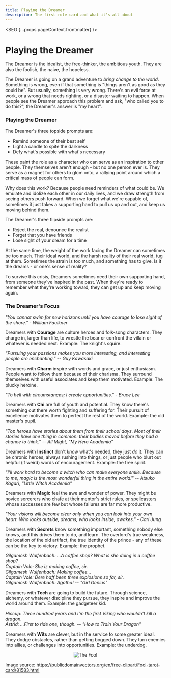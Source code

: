 ```yaml
---
title: Playing the Dreamer
description: The first role card and what it's all about
---
```



<SEO {...props.pageContext.frontmatter} />

# Playing the Dreamer

The [Dreamer](/cards/dreamer) is the idealist, the free-thinker, the ambitious youth. They are also the foolish, the naive, the hopeless.

The Dreamer is going on a grand adventure to _bring change to the world_. Something is wrong, even if that something is "things aren't as good as they could be". But usually, something is very wrong. There's an evil force at work, or a wrong that needs righting, or a disaster waiting to happen. When people see the Dreamer approach this problem and ask, "who called you to do this?", the Dreamer's answer is "my heart".

### Playing the Dreamer

The Dreamer's three topside prompts are:

- Remind someone of their best self
- Light a candle to spite the darkness
- Defy what's possible with what's necessary

These paint the role as a character who can serve as an inspiration to other people. They themselves aren't enough - but no one person ever is. They serve as a magnet for others to glom onto, a rallying point around which a critical mass of people can form.

Why does this work? Because people need reminders of what could be. We emulate and idolize each other in our daily lives, and we draw strength from seeing others push forward. When we forget what we're capable of, sometimes it just takes a supporting hand to pull us up and out, and keep us moving behind them.

The Dreamer's three flipside prompts are:

- Reject the real, denounce the realist
- Forget that you have friends
- Lose sight of your dream for a time

At the same time, the weight of the work facing the Dreamer can sometimes be too much. Their ideal world, and the harsh reality of their real world, tug at them. Sometimes the strain is too much, and something has to give. Is it the dreams - or one's sense of reality?

To survive this crisis, Dreamers sometimes need their own supporting hand, from someone they've inspired in the past. When they're ready to remember what they're working toward, they can get up and keep moving again.

### The Dreamer's Focus

_"You cannot swim for new horizons until you have courage to lose sight of the shore." - William Faulkner_

Dreamers with **Courage** are culture heroes and folk-song characters. They charge in, larger than life, to wrestle the bear or confront the villain or whatever is needed next. Example: The knight's squire.

_"Pursuing your passions makes you more interesting, and interesting people are enchanting." -- Guy Kawasaki_

Dreamers with **Charm** inspire with words and grace, or just enthusiasm. People want to follow them because of their charisma. They surround themselves with useful associates and keep them motivated. Example: The plucky heroine.

_"To hell with circumstances; I create opportunities." - Bruce Lee_

Dreamers with **Chi** are full of youth and potential. They know there's something out there worth fighting and suffering for. Their pursuit of excellence motivates them to perfect the rest of the world. Example: the old master's pupil.

_"Top heroes have stories about them from their school days. Most of their stories have one thing in common: their bodies moved before they had a chance to think." -- All Might, "My Hero Academia"_

Dreamers with **Instinct** don't _know_ what's needed, they just _do_ it. They can be chronic heroes, always rushing into things, or just people who blurt out helpful (if weird) words of encouragement. Example: the free spirit.

_"I'll work hard to become a witch who can make everyone smile. Because to me, magic is the most wonderful thing in the entire world!" -- Atsuko Kagari, "Little Witch Academia"_

Dreamers with **Magic** feel the awe and wonder of power. They might be novice sorcerers who chafe at their mentor's strict rules, or spellcasters whose successes are few but whose failures are far more productive.

_"Your visions will become clear only when you can look into your own heart. Who looks outside, dreams; who looks inside, awakes." - Carl Jung_

Dreamers with **Secrets** know something important, something nobody else knows, and this drives them to do, and learn. The overlord's true weakness, the location of the old artifact, the true identity of the prince - any of these can be the key to victory. Example: the prophet.

_Gilgamesh Wulfenbach: ...A coffee shop? What is she doing in a coffee shop?  
Captain Vole: She iz making coffee, sir.  
Gilgamesh Wulfenbach: Making coffee...  
Captain Vole: Dere haff been three explosions so far, sir.  
Gilgamesh Wulfenbach: Agatha! -- "Girl Genius"_

Dreamers with **Tech** are going to build the future. Through science, alchemy, or whatever discipline they pursue, they inspire and improve the world around them. Example: the gadgeteer kid.

_Hiccup: Three hundred years and I'm the first Viking who wouldn't kill a dragon.  
Astrid: ...First to ride one, though. -- "How to Train Your Dragon"_

Dreamers with **Wits** are clever, but in the service to some greater ideal. They dodge obstacles, rather than getting bogged down. They turn enemies into allies, or challenges into opportunities. Example: the underdog.

<div style="margin-left: auto; margin-right: auto; width: 100%; text-align: center;">

![The Fool](./the-fool.svg)

</div>

Image source: https://publicdomainvectors.org/en/free-clipart/Fool-tarot-card/81583.html